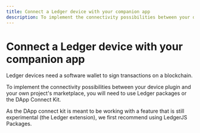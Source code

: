 ```yaml
---
title: Connect a Ledger device with your companion app
description: To implement the connectivity possibilities between your device plugin and your own project's marketplace, you will need to use Ledger packages or the DApp Connect Kit.
---
```



# Connect a Ledger device with your companion app

Ledger devices need a software wallet to sign transactions on a blockchain. 

To implement the connectivity possibilities between your device plugin and your own project's marketplace, you will need to use Ledger packages or the DApp Connect Kit.

<Callout type="info" emoji="👉">
  As the DApp connect kit is meant to be working with a feature that is still experimental (the Ledger extension), we first recommend using LedgerJS Packages. 
</Callout>


<Cards num={2}>
  <Card
    title="LedgerJS packages"
    href="/docs/connectivity/ledgerJS"
  />
  <Card
    title="DApp Connect Kit"
    href="/docs/connectivity/connect-kit"
  />
</Cards>